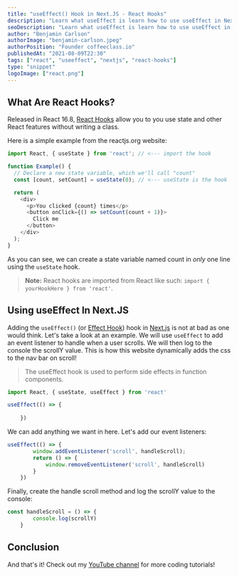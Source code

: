 ```yaml
---
title: "useEffect() Hook in Next.JS - React Hooks"
description: "Learn what useEffect is learn how to use useEffect in Next.JS."
seoDescription: "Learn what useEffect is learn how to use useEffect in Next.JS."
author: "Benjamin Carlson"
authorImage: "benjamin-carlson.jpeg"
authorPosition: "Founder coffeeclass.io"
publishedAt: "2021-08-09T22:30"
tags: ["react", "useeffect", "nextjs", "react-hooks"]
type: "snippet"
logoImage: ["react.png"]
---
```


## What Are React Hooks?

Released in React 16.8, [React Hooks](https://reactjs.org/docs/hooks-intro.html) allow you to you use state and other React features without writing a class.

Here is a simple example from the reactjs.org website:

```javascript
import React, { useState } from 'react'; // <--- import the hook

function Example() {
  // Declare a new state variable, which we'll call "count"
  const [count, setCount] = useState(0); // <--- useState is the hook

  return (
    <div>
      <p>You clicked {count} times</p>
      <button onClick={() => setCount(count + 1)}>
        Click me
      </button>
    </div>
  );
}
```

As you can see, we can create a state variable named count in *only* one line using the `useState` hook.

> **Note:** React hooks are imported from React like such: `import { yourHookHere } from 'react'`.

## Using useEffect In Next.JS

Adding the `useEffect()` (or [Effect Hook](https://reactjs.org/docs/hooks-effect.html)) hook in [Next.js](https://nextjs.org/) is not at bad as one would think. Let's take a look at an example. We will use ```useEffect``` to add an event listener
to handle when a user scrolls. We will then log to the console the scrollY value. This is how this website dynamically adds
the css to the nav bar on scroll!

> The useEffect hook is used to perform side effects in function components.

<Step number="1" title="Import useEffect from react" />

```javascript
import React, { useState, useEffect } from 'react'
```

<Step number="2" title="Call the method and add code" />

```javascript
useEffect(() => {
        
    })
```

We can add anything we want in here. Let's add our event listeners:

```javascript
useEffect(() => {
        window.addEventListener('scroll', handleScroll);
        return () => {
            window.removeEventListener('scroll', handleScroll)
        }
    })
```

Finally, create the handle scroll method and log the scrollY value to the console:

```javascript
const handleScroll = () => {
        console.log(scrollY)
    }
```

## Conclusion

And that's it! Check out my [YouTube channel](https://youtube.com/benjamincarlson) for more coding tutorials!